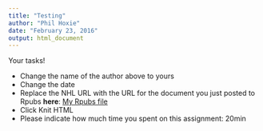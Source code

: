 ```yaml
---
title: "Testing"
author: "Phil Hoxie"
date: "February 23, 2016"
output: html_document
---
```


Your tasks!

* Change the name of the author above to yours
* Change the date
* Replace the NHL URL with the URL for the document you just posted to Rpubs **here**: [My Rpubs file](http://rpubs.com/phoxie58/test)
* Click Knit HTML
* Please indicate how much time you spent on this assignment: 20min 
